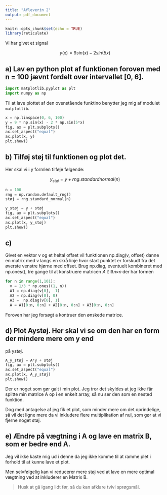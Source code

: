 ```yaml
---
title: "Afleverin 2"
output: pdf_document
---
```


```r
knitr::opts_chunk$set(echo = TRUE)
library(reticulate)
```

Vi har givet et signal

$$
y(x)= 9 sin(x)-2sin(5x)
$$

## a) Lav en python plot af funktionen foroven med n = 100 jævnt fordelt over intervallet [0, 6].

```python
import matplotlib.pyplot as plt
import numpy as np
```

Til at lave plottet af den ovenstående funktino benytter jeg mig af modulet
`matplotlib`.

```python
x = np.linspace(0, 6, 100)
y = 9 * np.sin(x) - 2 * np.sin(5*x)
fig, ax = plt.subplots()
ax.set_aspect("equal")
ax.plot(x, y)
plt.show()
```

## b) Tilføj støj til funktionen og plot det.

Her skal vi i y formlen tilføje følgende:

$$
y_{støj} = y + rng.standardnormal(n)
$$
```python
n = 100
rng = np.random.default_rng()
støj = rng.standard_normal(n)
```

```python
y_støj = y + støj
fig, ax = plt.subplots()
ax.set_aspect("equal")
ax.plot(x, y_støj)
plt.show()
```


## c) 

Givet en vektor v og et heltal offset vil funktionen np.diag(v, offset)
danne en matrix med v langs en skrå linje hvor start punktet er forskudt
fra det øverste venstre hjørne med offset. Brug np.diag, eventuelt kombineret med np.ones(), tre gange til at konstruere matricen 𝐴 ∈ ℝ𝑛×𝑛
der har formen

```python
for n in range(1,101):
  v = 1/3 * np.ones((1, n))
  A1 = np.diag(v[0], -1) 
  A2 = np.diag(v[0], 0)
  A3 =  np.diag(v[0], 1)
  A = A1[0:n, 0:n] + A2[0:n, 0:n] + A3[0:n, 0:n]
```

Foroven har jeg forsøgt a kontruer den ønskede matrice.

## d) Plot Aystøj. Her skal vi se om den har en form der mindere mere om y end
på ystøj.

```python
A_y_støj = A*y + støj
fig, ax = plt.subplots()
ax.set_aspect("equal")
ax.plot(x, A_y_støj)
plt.show()
```

Der er noget som gør galt i min plot. Jeg tror det skyldes at jeg ikke
får splitte min matrice A op i en enkelt array, så nu ser den som en nested
funktion. 

Dog med antagelse af jeg fik et plot, som minder mere om det oprindelige, 
så vil det ligne mere da vi inkludere flere multiplikation af nul, som gør at
vi fjerne noget støj.

## e) Ændre på vægtning i A og lave en matrix B, som er bedre end A.

Jeg vil ikke kaste mig ud i denne da jeg ikke komme til at ramme plet i
forhold til at kunne lave et plot.

Men selvfølgelig kan vi reducerer mere støj ved at lave en mere optimal
vægtning ved at inkluderer en Matrix B.

> Husk at gå igang lidt før, så du kan afklare tvivl sprøgsmål.